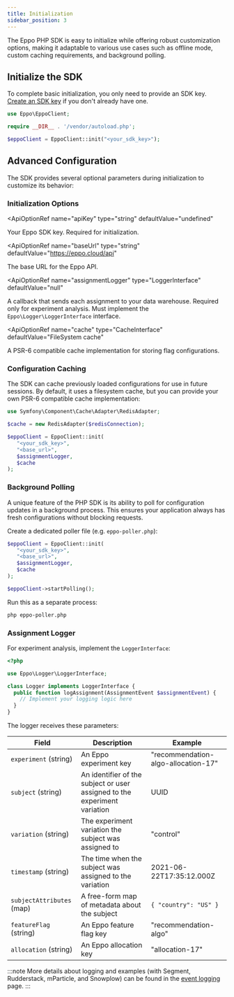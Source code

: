 ```yaml
---
title: Initialization
sidebar_position: 3
---
```



The Eppo PHP SDK is easy to initialize while offering robust customization options, making it adaptable to various use cases such as offline mode, custom caching requirements, and background polling.

## Initialize the SDK

To complete basic initialization, you only need to provide an SDK key. [Create an SDK key](/sdks/sdk-keys) if you don't already have one.

```php
use Eppo\EppoClient;

require __DIR__ . '/vendor/autoload.php';

$eppoClient = EppoClient::init("<your_sdk_key>");
```

## Advanced Configuration

The SDK provides several optional parameters during initialization to customize its behavior:

### Initialization Options

<ApiOptionRef 
  name="apiKey"
  type="string"
  defaultValue="undefined"
>

Your Eppo SDK key. Required for initialization.
</ApiOptionRef>

<ApiOptionRef 
  name="baseUrl"
  type="string"
  defaultValue="https://eppo.cloud/api"
>

The base URL for the Eppo API.
</ApiOptionRef>

<ApiOptionRef 
  name="assignmentLogger"
  type="LoggerInterface"
  defaultValue="null"
>

A callback that sends each assignment to your data warehouse. Required only for experiment analysis.
Must implement the `Eppo\Logger\LoggerInterface` interface.
</ApiOptionRef>

<ApiOptionRef 
  name="cache"
  type="CacheInterface"
  defaultValue="FileSystem cache"
>

A PSR-6 compatible cache implementation for storing flag configurations.
</ApiOptionRef>

### Configuration Caching

The SDK can cache previously loaded configurations for use in future sessions. By default, it uses a filesystem cache, but you can provide your own PSR-6 compatible cache implementation:

```php
use Symfony\Component\Cache\Adapter\RedisAdapter;

$cache = new RedisAdapter($redisConnection);

$eppoClient = EppoClient::init(
   "<your_sdk_key>",
   "<base_url>",
   $assignmentLogger,
   $cache
);
```

### Background Polling

A unique feature of the PHP SDK is its ability to poll for configuration updates in a background process. This ensures your application always has fresh configurations without blocking requests.

Create a dedicated poller file (e.g. `eppo-poller.php`):

```php
$eppoClient = EppoClient::init(
   "<your_sdk_key>",
   "<base_url>",
   $assignmentLogger,
   $cache
);

$eppoClient->startPolling();
```

Run this as a separate process:

```bash
php eppo-poller.php
```

### Assignment Logger

For experiment analysis, implement the `LoggerInterface`:

```php
<?php

use Eppo\Logger\LoggerInterface;

class Logger implements LoggerInterface {
  public function logAssignment(AssignmentEvent $assignmentEvent) {
    // Implement your logging logic here
  }
}
```

The logger receives these parameters:

| Field                     | Description                                                                                                              | Example                             |
| ------------------------- | ------------------------------------------------------------------------------------------------------------------------ | ----------------------------------- |
| `experiment` (string)     | An Eppo experiment key                                                                                                   | "recommendation-algo-allocation-17" |
| `subject` (string)        | An identifier of the subject or user assigned to the experiment variation                                                | UUID                                |
| `variation` (string)      | The experiment variation the subject was assigned to                                                                     | "control"                           |
| `timestamp` (string)      | The time when the subject was assigned to the variation                                                                  | 2021-06-22T17:35:12.000Z            |
| `subjectAttributes` (map) | A free-form map of metadata about the subject                                                                           | `{ "country": "US" }`               |
| `featureFlag` (string)    | An Eppo feature flag key                                                                                                 | "recommendation-algo"               |
| `allocation` (string)     | An Eppo allocation key                                                                                                   | "allocation-17"                     |

:::note
More details about logging and examples (with Segment, Rudderstack, mParticle, and Snowplow) can be found in the [event logging](/sdks/event-logging/) page.
:::